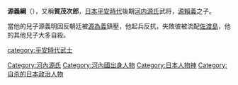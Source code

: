 {{japanese|japanese=源 義綱|kana=みなもと の よしつな|romaji=Minamoto no Yoshitsuna}}
'''源義綱'''（{{bd|1042年||1134年}}），又稱'''賀茂次郎'''，[[日本|日本]][[平安時代|平安時代]]後期[[河内源氏|河内源氏]]武将，[[源賴義|源賴義]]之子。

當他的兒子源義明因反朝廷被[[源為義|源為義]]鎮壓，他起兵反抗，失敗彼被流配[[佐渡島|佐渡島]]，他的其他兒子大多自殺。

[[category:平安時代武士|category:平安時代武士]]
[[Category:河內源氏|Category:河內源氏]]
[[Category:河內國出身人物|Category:河內國出身人物]]
[[Category:日本人物神|Category:日本人物神]]
[[Category:自杀的日本政治人物|Category:自杀的日本政治人物]]